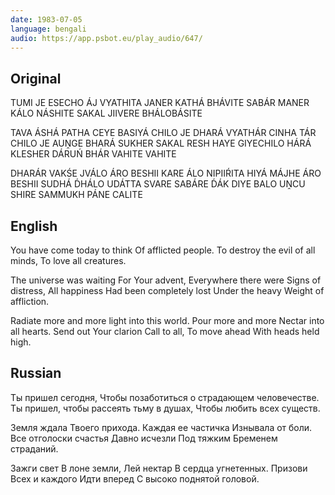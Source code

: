 ```yaml
---
date: 1983-07-05
language: bengali
audio: https://app.psbot.eu/play_audio/647/
---
```


## Original

TUMI JE ESECHO ÁJ
VYATHITA JANER KATHÁ BHÁVITE
SABÁR MANER KÁLO NÁSHITE
SAKAL JIIVERE BHÁLOBÁSITE

TAVA ÁSHÁ PATHA CEYE
BASIYÁ CHILO JE DHARÁ
VYATHÁR CINHA TÁR
CHILO JE AUṊGE BHARÁ
SUKHER SAKAL RESH
HAYE GIYECHILO HÁRÁ
KLESHER DÁRUŃ BHÁR
VAHITE VAHITE

DHARÁR VAKŚE JVÁLO
ÁRO BESHII KARE ÁLO
NIPIIŔITA HIYÁ MÁJHE
ÁRO BESHII SUDHÁ D́HÁLO
UDÁTTA SVARE
SABÁRE D́ÁK DIYE BALO
UṊCU SHIRE
SAMMUKH PÁNE CALITE

## English

You have come today to think
Of afflicted people.
To destroy the evil of all minds,
To love all creatures.

The universe was waiting
For Your advent,
Everywhere there were
Signs of distress,
All happiness
Had been completely lost
Under the heavy
Weight of affliction.

Radiate more and more
light into this world.
Pour more and more
Nectar into all hearts.
Send out Your clarion
Call to all,
To move ahead
With heads held high.

## Russian

Ты пришел сегодня,
Чтобы позаботиться о страдающем человечестве.
Ты пришел, чтобы рассеять тьму в душах,
Чтобы любить всех существ.

Земля ждала
Твоего прихода.
Каждая ее частичка
Изнывала от боли.
Все отголоски счастья
Давно исчезли
Под тяжким
Бременем страданий.

Зажги свет
В лоне земли,
Лей нектар
В сердца угнетенных.
Призови
Всех и каждого
Идти вперед
С высоко поднятой головой.
